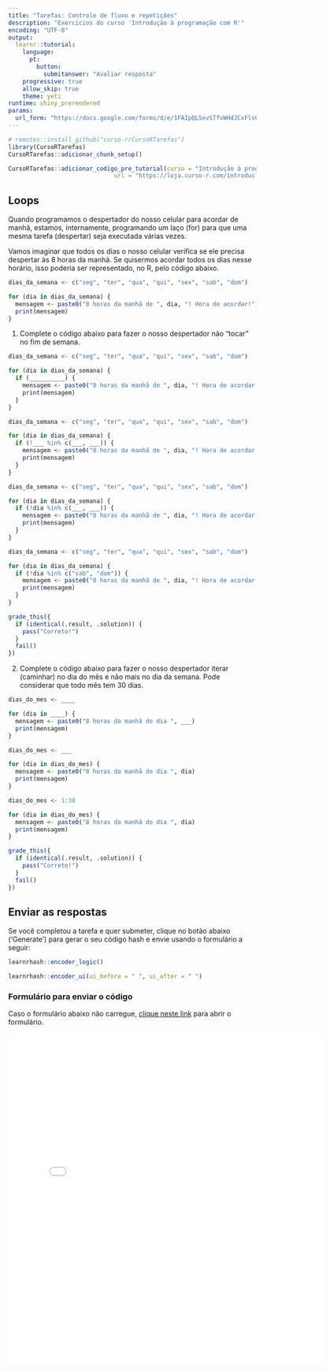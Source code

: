 ```yaml
---
title: "Tarefas: Controle de fluxo e repetições"
description: "Exercícios do curso 'Introdução à programação com R'"
encoding: "UTF-8"
output: 
  learnr::tutorial:
    language: 
      pt: 
        button: 
          submitanswer: "Avaliar resposta"
    progressive: true
    allow_skip: true
    theme: yeti
runtime: shiny_prerendered
params:
  url_form: "https://docs.google.com/forms/d/e/1FAIpQLSevSTfvWHdJCxFlsCpgzvyZw4jTQXykljdITdZhuYl6R5BLrQ/viewform"
---
```


```r
# remotes::install_github("curso-r/CursoRTarefas")
library(CursoRTarefas)
CursoRTarefas::adicionar_chunk_setup() 
```

```r
CursoRTarefas::adicionar_codigo_pre_tutorial(curso = "Introdução à programação com R",
                              url = "https://loja.curso-r.com/introduc-o-a-programac-o-com-r.html")
```

## Loops

Quando programamos o despertador do nosso celular para acordar de manhã, estamos, internamente, programando um laço (for) para que uma mesma tarefa (despertar) seja executada várias vezes.

Vamos imaginar que todos os dias o nosso celular verifica se ele precisa despertar às 8 horas da manhã. Se quisermos acordar todos os dias nesse horário, isso poderia ser representado, no R, pelo código abaixo.


```r

dias_da_semana <- c("seg", "ter", "qua", "qui", "sex", "sab", "dom")

for (dia in dias_da_semana) {
  mensagem <- paste0("8 horas da manhã de ", dia, "! Hora de acordar!")
  print(mensagem)
}

```



1) Complete o código abaixo para  fazer o nosso despertador não "tocar" no fim de semana.

```r
dias_da_semana <- c("seg", "ter", "qua", "qui", "sex", "sab", "dom")

for (dia in dias_da_semana) {
  if (__________) {
    mensagem <- paste0("8 horas da manhã de ", dia, "! Hora de acordar!")
    print(mensagem)
  }
}
```

```r
dias_da_semana <- c("seg", "ter", "qua", "qui", "sex", "sab", "dom")

for (dia in dias_da_semana) {
  if (!___ %in% c(___, ___)) {
    mensagem <- paste0("8 horas da manhã de ", dia, "! Hora de acordar!")
    print(mensagem)
  }
}
```

```r
dias_da_semana <- c("seg", "ter", "qua", "qui", "sex", "sab", "dom")

for (dia in dias_da_semana) {
  if (!dia %in% c(___, ___)) {
    mensagem <- paste0("8 horas da manhã de ", dia, "! Hora de acordar!")
    print(mensagem)
  }
}
```

```r
dias_da_semana <- c("seg", "ter", "qua", "qui", "sex", "sab", "dom")

for (dia in dias_da_semana) {
  if (!dia %in% c("sab", "dom")) {
    mensagem <- paste0("8 horas da manhã de ", dia, "! Hora de acordar!")
    print(mensagem)
  }
}
```

```r
grade_this({
  if (identical(.result, .solution)) {
    pass("Correto!")
  }
  fail()
})
```

2) Complete o código abaixo para fazer o nosso despertador iterar (caminhar) no  dia do mês e não mais no dia da semana. Pode considerar que todo mês tem 30 dias.


```r

dias_do_mes <- ____

for (dia in ____) {
  mensagem <- paste0("8 horas da manhã do dia ", ___)
  print(mensagem)
}
```

```r
dias_do_mes <- ___

for (dia in dias_do_mes) {
  mensagem <- paste0("8 horas da manhã do dia ", dia)
  print(mensagem)
}
```

```r
dias_do_mes <- 1:30

for (dia in dias_do_mes) {
  mensagem <- paste0("8 horas da manhã do dia ", dia)
  print(mensagem)
}
```

```r
grade_this({
  if (identical(.result, .solution)) {
    pass("Correto!")
  }
  fail()
})
```


## Enviar as respostas

Se você completou a tarefa e quer submeter, clique no botão abaixo ('Generate') para gerar o seu código hash e envie usando o formulário a seguir:

```r
learnrhash::encoder_logic()
```

```r
learnrhash::encoder_ui(ui_before = " ", ui_after = " ")
```

### Formulário para enviar o código

Caso o formulário abaixo não carregue, <a href='`r params$url_form`'>clique neste link</a> para abrir o formulário.


<iframe src="`r params$url_form`" width="640" height="673" frameborder="0" marginheight="0" marginwidth="0">Carregando…</iframe>




